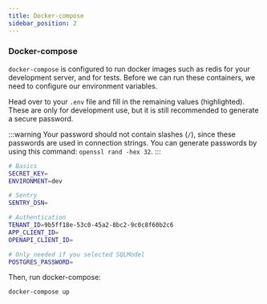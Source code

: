 ```yaml
---
title: Docker-compose
sidebar_position: 2
---
```


### Docker-compose

`docker-compose` is configured to run docker images such as redis for your development server, and for tests.
Before we can run these containers, we need to configure our environment variables.

Head over to your `.env` file and fill in the remaining values (highlighted). These are only for development use,
but it is still recommended to generate a secure password.

:::warning
Your password should not contain slashes (`/`), since these passwords are used in connection strings.
You can generate passwords by using this command: `openssl rand -hex 32`.
:::

```bash title=".env" {2,14}
# Basics
SECRET_KEY=
ENVIRONMENT=dev

# Sentry
SENTRY_DSN=

# Authentication
TENANT_ID=9b5ff18e-53c0-45a2-8bc2-9c0c8f60b2c6
APP_CLIENT_ID=
OPENAPI_CLIENT_ID=

# Only needed if you selected SQLModel
POSTGRES_PASSWORD=
````

Then, run docker-compose:

```bash
docker-compose up
```
